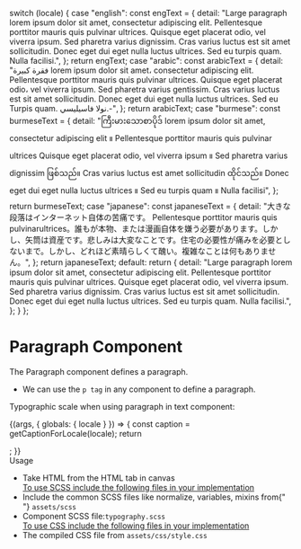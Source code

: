 
  switch (locale) {
    case "english":
      const engText = {
        detail:
          "Large paragraph lorem ipsum dolor sit amet, consectetur adipiscing elit. Pellentesque porttitor mauris quis pulvinar ultrices. Quisque eget placerat odio, vel viverra ipsum. Sed pharetra varius dignissim. Cras varius luctus est sit amet sollicitudin. Donec eget dui eget nulla luctus ultrices. Sed eu turpis quam. Nulla facilisi.",
      };
      return engText;
    case "arabic":
      const arabicText = {
        detail:
          "فقرة كبيرة lorem ipsum dolor sit amet، consectetur adipiscing elit. Pellentesque porttitor mauris quis pulvinar ultrices. Quisque eget placerat odio، vel viverra ipsum. Sed pharetra varius gentissim. Cras varius luctus est sit amet sollicitudin. Donec eget dui eget nulla luctus ultrices. Sed eu Turpis quam. نولا فاسيليسي.-",
      };
      return arabicText;
    case "burmese":
      const burmeseText = {
        detail:
          "ကြီးမားသောစာပိုဒ် lorem ipsum dolor sit amet, consectetur adipiscing elit ။ Pellentesque porttitor mauris quis pulvinar ultrices Quisque eget placerat odio, vel viverra ipsum ။ Sed pharetra varius dignissim ဖြစ်သည်။ Cras varius luctus est amet sollicitudin ထိုင်သည်။ Donec eget dui eget nulla luctus ultrices ။ Sed eu turpis quam ။ Nulla facilisi",
      };
      return burmeseText;
    case "japanese":
      const japaneseText = {
        detail:
          "大きな段落はインターネット自体の苦痛です。 Pellentesque porttitor mauris quis pulvinarultrices。誰もが本物、または漫画自体を嫌う必要があります。しかし、矢筒は資産です。悲しみは大変なことです。住宅の必要性が痛みを必要としないまで。しかし、どれほど素晴らしくて醜い。複雑なことは何もありません。",
      };
      return japaneseText;
    default:
      return {
        detail:
          "Large paragraph lorem ipsum dolor sit amet, consectetur adipiscing elit. Pellentesque porttitor mauris quis pulvinar ultrices. Quisque eget placerat odio, vel viverra ipsum. Sed pharetra varius dignissim. Cras varius luctus est sit amet sollicitudin. Donec eget dui eget nulla luctus ultrices. Sed eu turpis quam. Nulla facilisi.",
      };
  }
};

<Meta title="Foundation/Typography/P" component={P} />

<style>
  {`
  div#story--atoms-BaseTypography-p--p {
    box-shadow: 0 1px 8px rgb(0 0 0 / 15%);
    box-sizing: inherit;
    width: 100%;
    padding: 10px;
  }
  .subheading {
    font-weight: 700;
    font-size: 18px;
    color: #666;
    letter-spacing: 1.5px;
    line-height: 24px;
    margin-bottom: 12px;
    margin-top: 40px;
  }  
  `}
</style>

# Paragraph Component

The Paragraph component defines a paragraph.

<ul>
  <li>
    We can use the <code>p tag</code> in any component to define a paragraph.
  </li>
</ul>

Typographic scale when using paragraph in text component:

<Story name="P">
  {(args, { globals: { locale } }) => {
    const caption = getCaptionForLocale(locale);
    return <P label={caption.detail}></P>;
  }}
</Story>

<div className="subheading">Usage</div>
<ul>
  <li>Take HTML from the HTML tab in canvas</li>
  <u>To use SCSS include the following files in your implementation</u>
  <li>
    Include the common SCSS files like normalize, variables, mixins from{" "}
    <code>assets/scss</code>
  </li>
  <li>
    Component SCSS file:<code>typography.scss</code>
  </li>
  <u>To use CSS include the following files in your implementation</u>
  <li>
    The compiled CSS file from <code>assets/css/style.css</code>
  </li>
</ul>

